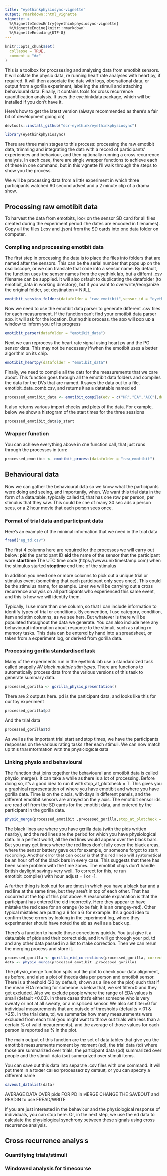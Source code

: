 ```yaml
---
title: "eyethinkphysiosync-vignette"
output: rmarkdown::html_vignette
vignette: >
  %\VignetteIndexEntry{eyethinkphysiosync-vignette}
  %\VignetteEngine{knitr::rmarkdown}
  %\VignetteEncoding{UTF-8}
---
```


```r
knitr::opts_chunk$set(
  collapse = TRUE,
  comment = "#>"
)
```

This is a toolbox for procssesing and analysing data from emotibit sensors. It will collate the physio data, re running heart rate analyses with heart py, if required. It will then associate the data with logs, obersational data, or output from a gorilla experiment, labelling the stimuli and attaching behavioural data. Finally, it contains tools for cross recurrence quantification analysis. It uses the eyethinkdata package, which will be installed if you don't have it.

Here's how to get the latest version (always recommended as there's a fair bit of development going on)

```r
devtools::install_github("dcr-eyethink/eyethinkphysiosync")
```

```r
library(eyethinkphysiosync)
```

There are three main stages to this process: processing the raw emotibit data, trimming and integrating the data with a record of participants' experiences and behaviour, and then optionally running a cross recurrence analysis. In each case, there are single wrapper functions to achieve each of these in one command, but in this vignette I'll walk through the steps to show you the process. 

We will be processing data from a little experiment in which three participants watched 60 second advert and a 2 minute clip of a drama show.

## Processing raw emotibit data

To harvest the data from emotbits, look on the sensor SD card for all files created during the experiment period (the dates are encoded in filenames). Copy all the files (.csv and .json) from the SD cards into one data folder on computer. 

### Compiling and processing emotibit data

The first step in processing the data is to place the files into folders that are named after the sensors. This can be the serial number that pops up on the osciloscope, or we can translate that code into a sensor name. By default, the function uses the sensor names from the eyethink lab, but a differnt .csv filename can be supplied. It will also default to duplicating the datafolder (to emotibit_data in working directory), but if you want to overwrite/reorganize the original folder, set destination = NULL.

```r
emotibit_session_folders(datafolder = "raw_emotibit",sensor_id = "eyethink")
```

Now we need to use the emotibit data parser to generate different .csv files for each measurement. If the function can't find your emotibit data parser app, it will ask for the location. During this process, the app will pop up a window to inform you of its progress

```r
emotibit_parser(datafolder = "emotibit_data")
```

Next we can reprocess the heart rate signal using heart py and the PG sensor data. This may not be necessary if/when the emotibit uses a better algorithm on its chip. 

```r
emotibit_heartpy(datafolder = "emotibit_data")
```

Finally, we need to compile all the data for the measurements that we care about. This function goes through all the emotibit data folders and compiles the data for the DVs that are named. It saves the data out to a file, emotibit_data_comb.csv, and returns it as a datatable named ed

```r
processed_emotibit_data <- emotibit_compile(edv = c("HR","EA","ACC"),datafolder = "emotibit_data")
```

It also returns various import checks and plots of the data. For example, below we show a histogram of the start times for the three sessions

```r
processed_emotibit_data$p_start
```

### Wrapper function

You can achieve everything above in one function call, that just runs through the processes in turn:

```r
processed_emotibit <- emotibit_process(datafolder = "raw_emotibit")
```

## Behavioural data

Now we can gather the behavioural data so we know what the participants were doing and seeing, and importantly, when. We want this trial data in the form of a data.table, typically called td, that has one row per person, per stimulus that they saw. This could be one of many 30 sec ads a person sees, or a 2 hour movie that each person sees once. 

### Format of trial data and participant data

Here's an example of the minimal information that we need in the trial data

```r
fread("eg_td.csv")
```

The first 4 columns here are required for the processes we will carry out below:
**pid** the paritcipant ID
**eid** the name of the sensor that the participant wore
**starttime** The UTC time code (https://www.unixtimestamp.com) when the stimulus started
**stoptime** end time of the stimulus

In addition you need one or more columns to pick out a unique trial or stimulus event (something that each participant only sees once). This could be the stimulus name, for example. Later we will be carrying out a cross recurrence analysis on all participants who experienced this same event, and this is how we will identify them.

Typically, I use more than one column, so that I can include information to identify types of trial or conditions. By convention, I use category, condition, item and stim columns, as we see here. But whatever is there will be populated throughout the data we generate. You can also include here any behavioural information about response to the stimuli, such as rating ro memory tasks. This data can be entered by hand into a spreadsheet, or taken from a experiment log, or derived from gorilla data.

### Processing gorilla standardised task

Many of the experiments run in the eyethink lab use a standardized task called snappily *AV block multiple stim types*. There are functions to automatically process data from the various versions of this task to generate summary data.

```r
processed_gorilla <- gorilla_physio_presentation()
```

There are 2 outputs here. pd is the participant data, and looks like this for our toy experiment

```r
processed_gorilla$pd
```

And the trial data

```r
processed_gorilla$td
```

As well as the important trial start and stop times, we have the participants responses on the various rating tasks after each stimuli. We can now match up this trial information with the physiological data

### Linking physio and behavioural

The function that joins together the behavioural and emotibit data is called physio_merge(). It can take a while as there is a lot of processing. Before doing so, it's a good idea to run it with stop_at_plotcheck = T. This gives you a graphical representation of where you have emotibit and where you have gorilla data. Time is on the x axis, with days in different panels, and the different emotibit sensors are arrayed on the y axis. The emotibit sensor ids are read off from the SD cards for the emotibit data, and entered by the participant in the gorilla data. 

```r
physio_merge(processed_emotibit ,processed_gorilla,stop_at_plotcheck = T )
```

The black lines are where you have gorilla data (with the pids written nearby), and the red lines are the period for which you have physiological data. In a perfect world, all the red lines would appear over the black bars. But you may get times where the red lines don't fully cover the black areas, where the sensor battery gave out for example, or someone forgot to start recording. Another error that can occur is that the red lines will systematical be an hour off of the black bars in every case. This suggests that there has been some problem with the time zones. The emotibit chips don't handle British daylight savings very well. To correct for this, re run emotibit_compile() with hour_adjust = 1 or -1.

A further thing is look out for are times in which you have a black bar and a red line at the same time, but they aren't in top of each other. That has occurred at the top of this plot above. A reasonable explanation is that the participant has entered the eid incorrectly. Here they appear to have mistake the red case for an orange (to be fair, it is an orangey-red). Other typical mistakes are putting a 9 for a 6, for example. It's a good idea to confirm these errors by looking in the experiment log, where they experimenter should have noted the eid as well as a back up. 

There's a function to handle those corrections quickly. You just give it a data.table of pids and their correct eids, and it will go through your pd, td and any other data passed in a list to make correction. Then we can rerun the merging process and store it.

```r
processed_gorilla <- gorilla_eid_corrections(processed_gorilla, corrections=data.table(pid=c(10370290),eid=c("red4")))
data <- physio_merge(processed_emotibit ,processed_gorilla)
```

The physio_merge function spits out the plot to check your data alignment, as before, and also a plot of theeda data per person and emotibit sensor. There is a threshold (20 by default, shown as a line on the plot) such that if the mean EDA reading for someone is below that, we set filter=0 and they get excluded. Also we exclude people where the range of EDA values is small (default <0.03). In there cases that's either someone who is very sweaty or not at all sweaty, or a misplaced sensor. We also set filter=0 for individual measurements that are outside of thresholds (defaults <.01 & >25). In the trial data, td, we summarize how many measurements were excluded from each trial (you might want to throw out trials with less than a certain % of valid meaurements), and the average of those values for each person is reported as % in the plot. 

The main output of this function are the set of data.tables that give you the emotitbit measurements moment by moment (ed), the trial data (td) where those are summarized over trials, the participant data (pd) summarized over people and the stimuli data (sd) summarized over stimuli items.

You can save out this data into separate .csv files with one command. It will put them in a folder called 'processed' by default, or you can specify a different name

```r
saveout_datalist(data)
```

AVERAGE DATA OVER pids FOR PD in MERGE
CHANGE THE SAVEOUT and READIN to use FREAD/WRITE


If you are just interested in the behaviour and the physiological response of individuals, you can stop here. Or, in the next step, we use the ed data to calculate the physiological synchrony between these signals using cross recurrence analysis.

## Cross recurrence analysis

### Quantifying trials/stimuli

### Windowed analysis for timecourse













